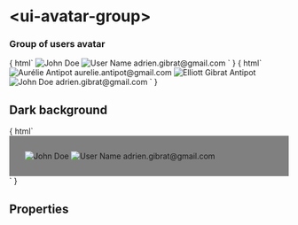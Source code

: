 
<Meta title="ui-components/ui-avatar-group" component={UiAvatarGroup} />

# &lt;ui-avatar-group&gt;

### Group of users avatar

<Description of="ui-avatar-group" />

<Preview>
  <Story name="group">
  { html`
  <ui-avatar-group>
    <ui-avatar><img src="https://eu.ui-avatars.com/api/?name=John+Doe" alt="John Doe"/></ui-avatar>
    <ui-avatar><img src="https://www.gravatar.com/avatar/205e460b479e2e5b48aec07710c08d50" alt="User Name"/></ui-avatar>
    <ui-avatar>adrien.gibrat@gmail.com</ui-avatar>
  </ui-avatar-group>
` }
  </Story>
  <Story name="textonly">
  { html`
  <ui-avatar-group textonly>
    <ui-avatar><img src="https://api.adorable.io/avatars/128/6YHEG673" alt="Aurélie Antipot"/></ui-avatar>
    <ui-avatar>aurelie.antipot@gmail.com</ui-avatar>
    <ui-avatar><img src="ttps://www.gravatar.com/avatar/205e460b479e2e5b48aec07710c08d50" alt="Elliott Gibrat Antipot"/></ui-avatar>
    <ui-avatar><img src="https://eu.ui-avatars.com/api/?name=John+Doe" alt="John Doe"/></ui-avatar>
    <ui-avatar>adrien.gibrat@gmail.com</ui-avatar>
  </ui-avatar-group>
` }
  </Story>
</Preview>

## Dark background

<Preview>
  <Story name="dark">
  { html`
  <div style="background: grey; padding: 2em;">
    <ui-avatar-group>
      <ui-avatar><img src="https://eu.ui-avatars.com/api/?name=John+Doe" alt="John Doe"/></ui-avatar>
      <ui-avatar><img src="https://www.gravatar.com/avatar/205e460b479e2e5b48aec07710c08d50" alt="User Name"/></ui-avatar>
      <ui-avatar>adrien.gibrat@gmail.com</ui-avatar>
    </ui-avatar-group>
  </div>
` }
  </Story>
</Preview>

## Properties

<Props of="ui-avatar-group" />
